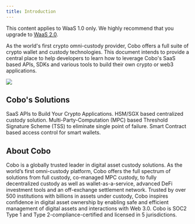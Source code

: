 ```yaml
---
title: Introduction
---
```

<Note>This content applies to WaaS 1.0 only. We highly recommend that you upgrade to [WaaS 2.0](/v2/guides/overview/introduction).</Note>

As the world's first crypto omni-custody provider, Cobo offers a full suite of
crypto wallet and custody technologies. This document intends to provide a
central place to help developers to learn how to leverage Cobo's SaaS based
APIs, SDKs and various tools to build their own crypto or web3 applications.

<img src="/v1/images/instroduction.png" />

## Cobo's Solutions

<CardGroup cols={2}>
   <Card title="Wallet as a Service" icon="clouds" href="waas-introduction" color="#ea5a0c">
   SaaS APIs to Build Your Crypto Applications.
  </Card>
   <Card title="Custodial Wallet" icon="warehouse" href="custodial-wallet" color="#ea5a0c">
    HSM/SGX based centralized custody solution.
  </Card>
   <Card title="MPC Wallet" icon="people-group" href="mpc-wallet/mpc-introduction" color="#ea5a0c">
   Multi-Party-Computation (MPC) based Threshold Signature Scheme (TSS) to eliminate single point of failure.
  </Card>
   <Card title="Smart Contract Wallet" icon="file-contract" href="smart-contract-wallet" color="#0285c7">
   Smart Contract based access control for smart wallets.
  </Card>
</CardGroup>

## About Cobo

Cobo is a globally trusted leader in digital asset custody solutions. As the
world’s first omni-custody platform, Cobo offers the full spectrum of solutions
from full custody, co-managed MPC custody, to fully decentralized custody as
well as wallet-as-a-service, advanced DeFi investment tools and an off-exchange
settlement network. Trusted by over 500 institutions with billions in assets
under custody, Cobo inspires confidence in digital asset ownership by enabling
safe and efficient management of digital assets and interactions with Web 3.0.
Cobo is SOC2 Type 1 and Type 2-compliance-certified and licensed in 5
jurisdictions.
